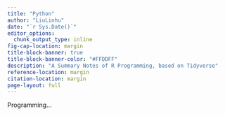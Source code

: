 ```yaml
---
title: "Python"
author: "LiuLinhu"
date: "`r Sys.Date()`"
editor_options: 
  chunk_output_type: inline
fig-cap-location: margin
title-block-banner: true
title-block-banner-color: "#FFDDFF"
description: "A Summary Notes of R Programming, based on Tidyverse"
reference-location: margin
citation-location: margin
page-layout: full
---
```


Programming...
